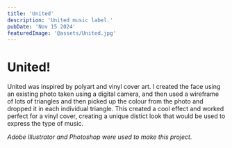 ```yaml
---
title: 'United'
description: 'United music label.'
pubDate: 'Nov 15 2024'
featuredImage: '@assets/United.jpg'
---
```




<ProjectImage path={image1} alt="###"/>
<ProjectImage path={image2} alt="###"/>
<ProjectImage path={image3} alt="###"/>

**United!**
===============

United was inspired by polyart and vinyl cover art. I created the face using an existing photo taken using a digital camera, and then used a wireframe of lots of triangles and then picked up the colour from the photo and dropped it in each individual triangle. This created a cool effect and worked perfect for a vinyl cover, creating a unique distict look that would be used to express the type of music. 

*Adobe Illustrator and Photoshop were used to make this project.*
